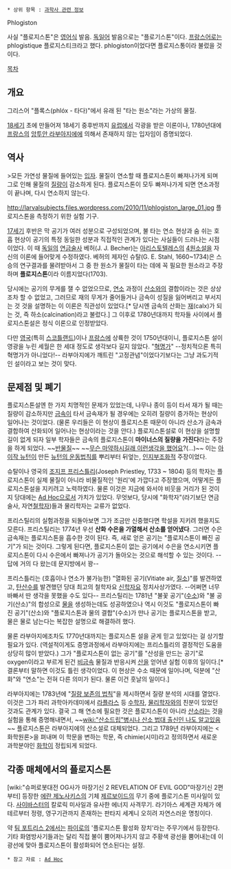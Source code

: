  * 상위 항목 : [[과학사 관련 정보]]

Phlogiston

사실 "플로지스톤"은 [[영어]]식 발음. [[독일어]] 발음으로는 "플로기스톤"이다.
[[프랑스어]]로는 phlogistique 플로지스티크라고 했다. phlogiston이었다면 플로지스통이라 불렀을 것이다. 

[[목차]]

== 개요 ==
그리스어 "플록스(phlóx - 타다)"에서 유래 된 "타는 원소"라는 가상의 물질.

[[18세기]] 초에 만들어져 18세기 중후반까지 [[유럽]]에서 각광을 받은 이론이나, 1780년대에 [[프랑스]]의 [[앙투안 라부아지에]]에 의해서 존재하지 않는 입자임이 증명되었다.

== 역사 ==
>모든 가연성 물질에 들어있는 [[입자]]. 물질이 연소할 때 플로지스톤이 빠져나가게 되며 그로 인해 물질의 [[질량]]이 감소하게 된다. 플로지스톤이 모두 빠져나가게 되면 연소과정이 끝나며, 다시 연소하지 않는다.

http://larvalsubjects.files.wordpress.com/2010/11/phlogiston_large_01.jpg
플로지스톤을 측정하기 위한 실험 기구.

[[17세기]] 후반은 막 공기가 여러 성분으로 구성되었으며, 불 타는 연소 현상과 숨 쉬는 호흡 현상이 공기의 특정 동일한 성분과 직접적인 관계가 있다는 사실들이 드러나는 시점이었다. 이 때 [[독일]]의 [[연금술]]사 베허(J. J. Becher)는 [[아리스토텔레스]]의 [[4원소설]]을 자신의 이론에 들어맞게 수정하였다. 베허의 제자인 슈탈(G. E. Stahl, 1660~1734)은 스승의 연구결과를 물려받아서 그 중 한 원소가 물질이 타는 데에 꼭 필요한 원소라고 주장하며 '''플로지스톤'''이라 이름지었다(1703). 

당시에는 공기의 무게를 잴 수 없었으므로, [[연소]] 과정이 [[산소]]와의 결합이라는 것은 상상조차 할 수 없었고, 그러므로 재의 무게가 줄어들거나 금속이 성질을 잃어버리고 부서지는 것 것을 설명하는 이 이론은 직관성이 있었다.[* 당시엔 금속의 산화는 [[재]](calx)가 되는 것, 즉 하소(calcination)라고 불렀다.] 그 이후로 1780년대까지 학자들 사이에서 플로지스톤설은 정식 이론으로 인정받았다. 

다만 [[영국]](특히 [[스코틀랜드]])이나 [[프랑스]]에 상륙한 것이 1750년대이니, 플로지스톤 설이 영광을 누린 세월은 한 세대 정도로 생각보다 길지 않았다. "[[혁명가]]" --정치적으론 특히 혁명가가 아니었다!-- 라부아지에가 깨트린 "고정관념"이었다기보다는 그냥 과도기적인 설이라고 보는 것이 맞다. 

== 문제점 및 폐기 ==
플로지스톤설엔 한 가지 치명적인 문제가 있었는데, 나무나 종이 등이 타서 재가 될 때는 질량이 감소하지만 [[금속]]이 타서 금속재가 될 경우에는 오히려 질량이 증가하는 현상이 일어나는 것이었다. (물론 우리들은 이 현상이 플로지스톤 때문이 아니라 산소가 금속과 결합하여 산화되어 일어나는 현상이라는 것을 안다.) 플로지스톤설로 이 현상을 설명할 길이 없게 되자 일부 학자들은 금속의 플로지스톤이 '''마이너스의 질량을 가진다'''라는  주장을 하게 되었다. ~~[[반물질]]~~ ~~[[무슨 마약하시길래 이런생각을 했어요]]?(...)~~ 이는 [[아이작 뉴턴]]이 만든 [[뉴턴의 운동법칙]]를 뿌리부터 뒤엎는, [[인지부조화]]적 주장이었다. 

슈탈이나 영국의 [[조지프 프리스틀리]](Joseph Priestley, 1733 ~ 1804) 등의 학자는 플로지스톤이 실제 물질이 아니라 비물질적인 '원리'에 가깝다고 주장했으며, 어떻게든 플로지스톤설을 지키려고 노력하였다. 물론 이것은 지금에 와서야 비웃을 거리가 된 것이지 당대에는 [[Ad Hoc]]으로서 가치가 있었다. 무엇보다, 당시에 "화학자"(라기보단 연금술사, 자연[[철학자]])들과 물리학자는 교류가 없었다. 

프리스틸리의 실험과정을 되돌아보면 그가 조금만 신중했다면 학설을 지키려 했을지도 모른다. 프리스틸리는 1774년 우선 '''산화 수은을 가열해서 산소를 얻어냈다'''. 그러면 수은 금속재는 플로지스톤을 흡수한 것이 된다. 즉, 새로 얻은 공기는 "플로지스톤이 빠진 공기"가 되는 것이다. 그렇게 된다면, 플로지스톤이 없는 공기에서 수은을 연소시키면 플로지스톤이 다시 수은에서 빠져나가 공기가 돌아오는 것으로 해석할 수 있는 것이다. --답에 거의 다 왔는데 문지방에서 꽝-- 

프리스틀리는 (호흡이나 연소가 불가능한) "열화된 공기(Vitiate air, [[질소]])"를 발견하였고, [[탄산수]]를 발견했던 당대 최고의 철학자요 [[신학]]자요 정치사상가였다. --어쩌면 너무 바빠서 딴 생각을 못했을 수도 있다-- 프리스틸리는 1781년 "불꽃 공기"([[수소]])와 "불 공기(산소)"의 합성으로 [[물]]을 생성하는데도 성공하였으나 역시 이것도 "플로지스톤이 빠진 공기"(산소)와 "플로지스톤과 물의 결합"(수소)가 만나 공기는 플로지스톤을 받고, 물은 물로 남는다는 복잡한 설명으로 해결하려 했다.

물론 라부아지에조차도 1770년대까지는 플로지스톤 설을 굳게 믿고 있었다는 걸 상기할 필요가 있다. (역설적이게도 증명과정에서 라부아지에는 프리스틀리의 결정적인 도움을 상당히 많이 받았다.) 그가 "플로지스톤이 없는 공기"를 "산성을 만드는 공기"로 oxygen이라고 부르게 된건 [[비금속]] 물질과 반응시켜 [[산]]을 얻어낸 실험 이후의 일이다.[* 결론부터 말하면 이것도 틀린 생각이었다. 이 현상은 수소 때문에 일어나며, 덕분에 "산화"와 "연소"는 전혀 다른 의미가 된다. 물론 이건 훗날의 일이다.]

라부아지에는 1783년에 "[[질량 보존의 법칙]]"을 제시하면서 질량 분석의 시대를 열었다. 이것은 그가 파리 과학아카데미에서 [[라플라스]] 등 [[수학자]], [[물리학자]]와의 친분이 있었던 것과도 관계가 있다. 결국 그 해 연소에 필요한 것은 플로지스톤이 아니라 [[산소]]라는 것을 실험을 통해 증명해내면서, ~~[[wiki:"산소드립"병시나 산소 법대 출신인 나도 알고있음]]~~ 플로지스톤은 라부아지에의 산소설로 대체되었다. 그리고 1789년 라부아지에는 <화학원론>을 펴내며 이 학문을 변하는 학문, 즉 chimie(시미)라고 정의하면서 새로운 과학분야인 [[화학]]이 정립되게 되었다. 

== 각종 매체에서의 플로지스톤 ==

[wiki:"슈퍼로봇대전 OG사가 마장기신 2 REVELATION OF EVIL GOD"마장기신 2편부터] 등장한 [[에란 제노사키스]]의 기체 [[제르보이드]]의 무기 중에 플로기스톤 미사일이 있다. [[사이바스터]]의 칼로릭 미사일과 유사한 에너지 사격무기. 라기아스 세계관 자체가 에테르부터 정령, 영구기관까지 존재하는 판타지 세계니 오히려 자연스러운 명칭이다.

약 [[팀 포트리스 2]]에서는 [[파이로]]의 '플로지스톤 활성화 장치'라는 주무기에서 등장한다. 기타 화염방사기들과는 달리 직접 불이 뿜어져나가지 않고 주황색 광선을 뿜어내는데 이 광선에 맞아 플로지스톤이 활성화되어 연소된다는 설정.

 * 참고 자료 : [[Ad Hoc]]
